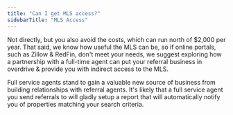```yaml
---
title: "Can I get MLS access?"
sidebarTitle: "MLS Access"
---
```


Not directly, but you also avoid the costs, which can run north of \$2,000 per year. That said, we know how useful the MLS can be, so if online portals, such as Zillow & RedFin, don't meet your needs, we suggest exploring how a partnership with a full-time agent can put your referral business in overdrive & provide you with indirect access to the MLS.

Full service agents stand to gain a valuable new source of business from building relationships with referral agents. It's likely that a full service agent you send referrals to will gladly setup a report that will automatically notify you of properties matching your search criteria.